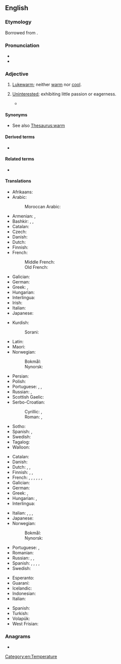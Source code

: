 ==English==
{{was wotd|2010|September|14}}

===Etymology===
Borrowed from {{bor|en|la|tepidus}}.

===Pronunciation===
* {{IPA|/ˈtɛpɪd/|lang=en}}
* {{audio|en-us-tepid.ogg|Audio (US)|lang=en}}

===Adjective===
{{en-adj|-}}

# [[lukewarm|Lukewarm]]; neither [[warm]] nor [[cool]].
#: {{ux|en|I'm drinking a cup of '''tepid''' water.}}
#: {{syn|en|lukewarm}}
# [[uninterested|Uninterested]]; exhibiting little passion or eagerness.
#: {{ux|en|He gave me a '''tepid''' response to the proposal.}}
#* {{quote-journal|date=October 22, 2016
|author=Rami G Khouri
|title=Lebanese oligarchy preserves its interests once again
|work=Aljazeera
|url=http://www.aljazeera.com/indepth/opinion/2016/10/lebanese-oligarchy-preserves-interests-161021075017806.html
|page=
|passage=The erratic behaviour of Hariri now is largely explained by the fact that his best days may be behind him, given his long absences from the country for security reasons, his declining Saudi business interests, some local challenges to his '''tepid''' leadership in recent municipal elections, and his decline in stature in the eyes of his Saudi backers.
}}
#: {{syn|en|uninterested|lukewarm}}

====Synonyms====
* See also [[Thesaurus:warm]]

====Derived terms====
* {{l|en|tepidness}}

====Related terms====
* {{l|en|tepidity}}

====Translations====
{{trans-top|lukewarm}}
* Afrikaans: {{t|af|lou}}
* Arabic:
*: Moroccan Arabic: {{t|ary|دافي|tr=dæfi}}
* Armenian: {{t+|hy|տաքավուն}}, {{t+|hy|գոլ}}
* Bashkir: {{t|ba|имшеү}}, {{t|ba|йылымыс}}, {{t|ba|йылымса}}
* Catalan: {{t|ca|tebi}}
* Czech: {{t+|cs|vlažný}}
* Danish: {{t|da|lunken}}
* Dutch: {{t+|nl|lauw}}
* Finnish: {{t+|fi|haalea}}
* French: {{t+|fr|tiède}}
*: Middle French: {{t|frm|tiede}}
*: Old French: {{t|fro|tiede}}
* Galician: {{t+|gl|tépedo}}
* German: {{t+|de|lauwarm}}
* Greek: {{t+|el|χλιαρός|m}}, {{t+|el|υπόθερμος|m}}
* Hungarian: {{t+|hu|langyos}}
* Interlingua: {{t|ia|tepide}}
* Irish: {{t|ga|alabhog}}
* Italian: {{t+|it|tiepido}}
* Japanese: {{t+|ja|ぬるい|tr=nurui}}
{{trans-mid}}
* Kurdish:
*: Sorani: {{t|ku|شلتێن|tr=shiltén}}
* Latin: {{t|la|tepidus}}
* Maori: {{t|mi|aromahana}}
* Norwegian:
*: Bokmål: {{t+|nb|lunken}}
*: Nynorsk: {{t|nn|lunken}}
* Persian: {{t+|fa|ولرم}}
* Polish: {{t+|pl|letni|m}}
* Portuguese: {{t+|pt|tépido|m}}, {{t+|pt|morno}}, {{t+|pt|tíbio}}
* Russian: {{t+|ru|теплова́тый}}, {{t|ru|[[чуть]] [[тёплый]]}}
* Scottish Gaelic: {{t|gd|flodach}}
* Serbo-Croatian:
*: Cyrillic: {{t|sh|мла̑ко}}, {{t|sh|мла̑к}}
*: Roman: {{t+|sh|mlȃko|n}}, {{t+|sh|mlȃk}}
* Sotho: {{t|st|fofo}}
* Spanish: {{t+|es|tibio}}, {{t+|es|templado}}
* Swedish: {{t+|sv|ljummen}}
* Tagalog: {{t|tl|malahininga}}
* Walloon: {{t+|wa|tiene|m|f}}
{{trans-bottom}}

{{trans-top|uninterested}}
* Catalan: {{t|ca|tebi}}
* Danish: {{t|da|lunken}}
* Dutch: {{t+|nl|lauw}}, {{t+|nl|flauw}}, {{t|nl|ongeïnteresseerd}}
* Finnish: {{t+|fi|viileä}}, {{t+|fi|laimea}}, {{t+|fi|vaimea}}
* French: {{t+|fr|tiède}}, {{t+|fr|tiédasse}}, {{t+|fr|mou}}, {{t+|fr|indifférent}}, {{t+|fr|atone}}, {{t+|fr|avachi}}, {{t+|fr|ramollo}}
* Galician: {{t+|gl|tépedo}}
* German: {{t+|de|lau}}
* Greek: {{t+|el|χλιαρός|m}}, {{t+|el|άτονος|m}}
* Hungarian: {{t+|hu|langyos}}, {{t+|hu|lagymatag}}
* Interlingua: {{t|ia|tepide}}
{{trans-mid}}
* Italian: {{t|it|tepido}}, {{t+|it|indifferente}}, {{t+|it|molle}}, {{t+|it|fiacco}}
* Japanese: {{t|ja|冷めた|tr=sameta}}
* Norwegian:
*: Bokmål: {{t+|nb|lunken}}
*: Nynorsk: {{t|nn|lunken}}
* Portuguese: {{t+|pt|desinteressado}}, {{t+|pt|tíbio}}
* Romanian: {{t+|ro|dezinteresat}}
* Russian: {{t+|ru|прохла́дный}}, {{t+|ru|равноду́шный}}, {{t+|ru|безразли́чный}}
* Spanish: {{t+|es|tibio}}, {{t+|es|flojo}}, {{t+|es|blandengue}}, {{t+|es|lacio}}, {{t+|es|indiferente}}
* Swedish: {{t+|sv|ljummen}}
{{trans-bottom}}

{{checktrans-top}}
* Esperanto: {{t-check|eo|varmeta}}
* Guaraní: {{t-check|gn|[[akyvy]] (t-)}}
* Icelandic: {{t+check|is|volgur}}
* Indonesian: {{t-check|id|[[suam-suam]] [[kuku]]}}
* Italian: {{t+check|it|tiepido}}
{{trans-mid}}
* Spanish: {{t+check|es|tibio}}
* Turkish: {{t+check|tr|ılık}}
* Volapük: {{t+check|vo|vamülik}}
* West Frisian: {{t-check|fy|lij}}
{{trans-bottom}}

===Anagrams===
* {{anagrams|en|a=deipt|DIPTe}}

[[Category:en:Temperature]]
